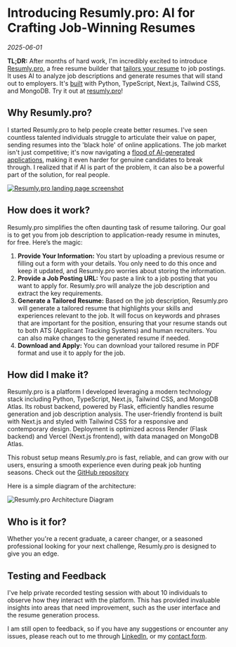
# Introducing Resumly.pro: AI for Crafting Job-Winning Resumes

_2025-06-01_

**TL;DR:** After months of hard work, I'm incredibly excited to introduce [Resumly.pro](https://resumly.pro), a free resume builder that [tailors your resume](#how-does-it-work?) to job postings. It uses AI to analyze job descriptions and generate resumes that will stand out to employers. It's [built](#how-did-i-make-it?) with Python, TypeScript, Next.js, Tailwind CSS, and MongoDB. Try it out at [resumly.pro](https://resumly.pro)!

## Why Resumly.pro?

I started Resumly.pro to help people create better resumes. I've seen countless talented individuals struggle to articulate their value on paper, sending resumes into the 'black hole' of online applications. The job market isn't just competitive; it's now navigating a [flood of AI-generated applications](https://www.cbsnews.com/news/fake-job-seekers-flooding-market-artificial-intelligence/), making it even harder for genuine candidates to break through. I realized that if AI is part of the problem, it can also be a powerful part of the solution, for real people.

[<Image
    src="/blog/resumly-landing.png"
    alt="Resumly.pro landing page screenshot"
    width={600}
    height={300}
    className="my-4 mx-auto rounded-lg shadow-lg max-w-full h-auto"
/>](https://resumly.pro)

## How does it work?

Resumly.pro simplifies the often daunting task of resume tailoring. Our goal is to get you from job description to application-ready resume in minutes, for free. Here’s the magic:

1. **Provide Your Information:** You start by uploading a previous resume or filling out a form with your details. You only need to do this once and keep it updated, and Resumly.pro worries about storing the information.
2. **Provide a Job Posting URL:** You paste a link to a job posting that you want to apply for. Resumly.pro will analyze the job description and extract the key requirements.
3. **Generate a Tailored Resume:** Based on the job description, Resumly.pro will generate a tailored resume that highlights your skills and experiences relevant to the job. It will focus on keywords and phrases that are important for the position, ensuring that your resume stands out to both ATS (Applicant Tracking Systems) and human recruiters. You can also make changes to the generated resume if needed.
4. **Download and Apply:** You can download your tailored resume in PDF format and use it to apply for the job.

## How did I make it?

Resumly.pro is a platform I developed leveraging a modern technology stack including Python, TypeScript, Next.js, Tailwind CSS, and MongoDB Atlas. Its robust backend, powered by Flask, efficiently handles resume generation and job description analysis. The user-friendly frontend is built with Next.js and styled with Tailwind CSS for a responsive and contemporary design. Deployment is optimized across Render (Flask backend) and Vercel (Next.js frontend), with data managed on MongoDB Atlas.

This robust setup means Resumly.pro is fast, reliable, and can grow with our users, ensuring a smooth experience even during peak job hunting seasons. Check out the [GitHub repository](https://github.com/eglenn-dev/resumly)

Here is a simple diagram of the architecture:

<Image
    src="/blog/resumly-chart.png"
    alt="Resumly.pro Architecture Diagram"
    width={600}
    height={300}
    className="my-4 mx-auto rounded-lg shadow-lg max-w-full h-auto"
/>

## Who is it for?

Whether you're a recent graduate, a career changer, or a seasoned professional looking for your next challenge, Resumly.pro is designed to give you an edge.

## Testing and Feedback

I've help private recorded testing session with about 10 individuals to observe how they interact with the platform. This has provided invaluable insights into areas that need improvement, such as the user interface and the resume generation process.

I am still open to feedback, so if you have any suggestions or encounter any issues, please reach out to me through [LinkedIn](https://www.linkedin.com/in/eglenn-dev/), or my [contact form](/contact).

